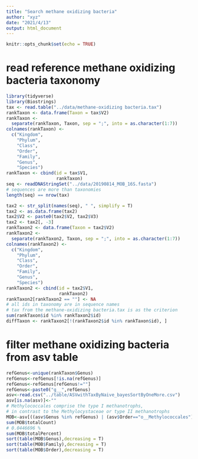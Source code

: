 ```yaml
---
title: "Search methane oxidizing bacteria"
author: "xyz"
date: "2021/4/13"
output: html_document
---
```


```r
knitr::opts_chunk$set(echo = TRUE)
```

# read reference methane oxidizing bacteria taxonomy

```r
library(tidyverse)
library(Biostrings)
tax <- read.table("../data/methane-oxidizing bacteria.tax")
rankTaxon <- data.frame(Taxon = tax$V2)
rankTaxon <-
  separate(rankTaxon, Taxon, sep = ";", into = as.character(1:7))
colnames(rankTaxon) <-
  c("Kingdom",
    "Phylum",
    "Class",
    "Order",
    "Family",
    "Genus",
    "Species")
rankTaxon <- cbind(id = tax$V1,
                   rankTaxon)
seq <- readDNAStringSet("../data/20190814_MOB_16S.fasta")
# sequences are more than taxonomies
length(seq) == nrow(tax)

tax2 <- str_split(names(seq), " ", simplify = T)
tax2 <- as.data.frame(tax2)
tax2$V2 <- paste0(tax2$V2, tax2$V3)
tax2 <- tax2[, -3]
rankTaxon2 <- data.frame(Taxon = tax2$V2)
rankTaxon2 <-
  separate(rankTaxon2, Taxon, sep = ";", into = as.character(1:7))
colnames(rankTaxon2) <-
  c("Kingdom",
    "Phylum",
    "Class",
    "Order",
    "Family",
    "Genus",
    "Species")
rankTaxon2 <- cbind(id = tax2$V1,
                    rankTaxon2)
rankTaxon2[rankTaxon2 == ""] <- NA
# all ids in taxonomy are in sequence names
# tax from the methane-oxidizing bacteria.tax is as the criterion
sum(rankTaxon$id %in% rankTaxon2$id)
diffTaxon <- rankTaxon2[!(rankTaxon2$id %in% rankTaxon$id), ]
```

# filter methane oxidizing bacteria from asv table

```r
refGenus<-unique(rankTaxon$Genus)
refGenus<-refGenus[!is.na(refGenus)]
refGenus<-refGenus[refGenus!=""]
refGenus<-paste0("g__",refGenus)
asv<-read.csv("../table/ASVwithTaxByNaive_bayesSortByOneMore.csv")
asv[is.na(asv)]<-""
# Methylococcales comprise the type I methanotrophs, 
# in contrast to the Methylocystaceae or type II methanotrophs
MOB<-asv[((asv$Genus %in% refGenus) | (asv$Order=="o__Methylococcales")),]
sum(MOB$totalCount)
# 0.0446696 %
sum(MOB$totalPercent)
sort(table(MOB$Genus),decreasing = T)
sort(table(MOB$Family),decreasing = T)
sort(table(MOB$Order),decreasing = T)
```


